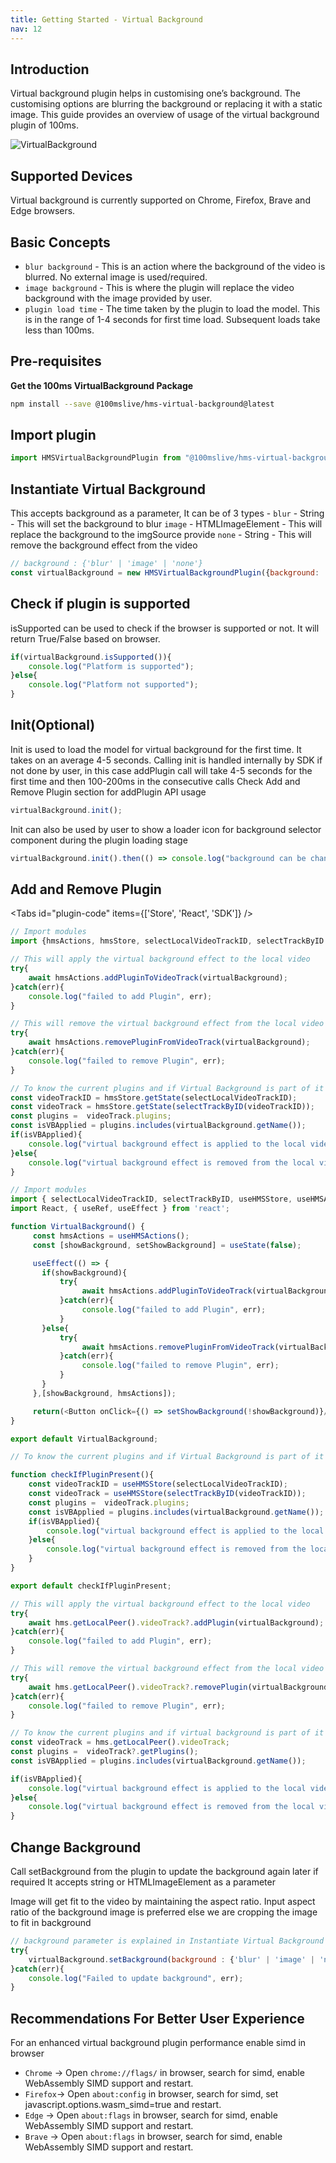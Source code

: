 ```yaml
---
title: Getting Started - Virtual Background
nav: 12
---
```


## Introduction

Virtual background plugin helps in customising one’s background. The customising options are blurring the background or replacing it with a static image.
This guide provides an overview of usage of the virtual background plugin of 100ms.


<Image width={640} height={480} alt="VirtualBackground" src="/docs/v2/sample2-vb.png" />

## Supported Devices

Virtual background is currently supported on Chrome, Firefox, Brave and Edge browsers.

## Basic Concepts

-   `blur background`  - This is an action where the background of the video is blurred. No external image is used/required.
-   `image background` - This is where the plugin will replace the video background with the image provided by user.
-   `plugin load time` - The time taken by the plugin to load the model. This is in the range of 1-4 seconds for first time load. Subsequent loads take less than 100ms.

## Pre-requisites

**Get the 100ms VirtualBackground Package**

```bash
npm install --save @100mslive/hms-virtual-background@latest
```

## Import plugin

```jsx
import HMSVirtualBackgroundPlugin from "@100mslive/hms-virtual-background";
```

## Instantiate Virtual Background

This accepts background as a parameter, It can be of 3 types -
`blur` - String - This will set the background to blur
`image` - HTMLImageElement - This will replace the background to the imgSource provide
`none` - String - This will remove the background effect from the video

```jsx
// background : {'blur' | 'image' | 'none'}
const virtualBackground = new HMSVirtualBackgroundPlugin({background: 'blur' | image | 'none'});
```

## Check if plugin is supported

isSupported can be used to check if the browser is supported or not.
It will return True/False based on browser.

```jsx
if(virtualBackground.isSupported()){
    console.log("Platform is supported");
}else{
    console.log("Platform not supported");
}
```

## Init(Optional)

Init is used to load the model for virtual background for the first time. It takes on an average 4-5 seconds.
Calling init is handled internally by SDK if not done by user, in this case addPlugin call will
take 4-5 seconds for the first time and then 100-200ms in the consecutive calls
Check Add and Remove Plugin section for addPlugin API usage

```jsx
virtualBackground.init();
```

Init can also be used by user to show a loader icon for background selector component during the plugin loading stage

```jsx
virtualBackground.init().then(() => console.log("background can be changed now"))
```

## Add and Remove Plugin

<Tabs id="plugin-code" items={['Store', 'React', 'SDK']} />

<Tab id='plugin-code-0'>

```javascript
// Import modules
import {hmsActions, hmsStore, selectLocalVideoTrackID, selectTrackByID } from "./hms";
```

```javascript
// This will apply the virtual background effect to the local video
try{
    await hmsActions.addPluginToVideoTrack(virtualBackground);
}catch(err){
    console.log("failed to add Plugin", err);
}
```

```javascript
// This will remove the virtual background effect from the local video
try{
    await hmsActions.removePluginFromVideoTrack(virtualBackground);
}catch(err){
    console.log("failed to remove Plugin", err);
}
```

```javascript
// To know the current plugins and if Virtual Background is part of it
const videoTrackID = hmsStore.getState(selectLocalVideoTrackID);
const videoTrack = hmsStore.getState(selectTrackByID(videoTrackID));
const plugins =  videoTrack.plugins;
const isVBApplied = plugins.includes(virtualBackground.getName());
if(isVBApplied){
    console.log("virtual background effect is applied to the local video");
}else{
    console.log("virtual background effect is removed from the local video");
}
```
</Tab>

<Tab id='plugin-code-1'>

```javascript
// Import modules
import { selectLocalVideoTrackID, selectTrackByID, useHMSStore, useHMSActions } from '@100mslive/hms-video-react';
import React, { useRef, useEffect } from 'react';
```

```javascript
function VirtualBackground() {
     const hmsActions = useHMSActions();
     const [showBackground, setShowBackground] = useState(false);

     useEffect(() => {
       if(showBackground){
           try{
                await hmsActions.addPluginToVideoTrack(virtualBackground);
           }catch(err){
                console.log("failed to add Plugin", err);
           }
       }else{
           try{
                await hmsActions.removePluginFromVideoTrack(virtualBackground);
           }catch(err){
                console.log("failed to remove Plugin", err);
           }
       }
     },[showBackground, hmsActions]);

     return(<Button onClick={() => setShowBackground(!showBackground)}/>)
}

export default VirtualBackground;
```

```javascript
// To know the current plugins and if Virtual Background is part of it

function checkIfPluginPresent(){
    const videoTrackID = useHMSStore(selectLocalVideoTrackID);
    const videoTrack = useHMSStore(selectTrackByID(videoTrackID));
    const plugins =  videoTrack.plugins;
    const isVBApplied = plugins.includes(virtualBackground.getName());
    if(isVBApplied){
        console.log("virtual background effect is applied to the local video");
    }else{
        console.log("virtual background effect is removed from the local video");
    }
}

export default checkIfPluginPresent;
```
</Tab>

<Tab id='plugin-code-2'>

```javascript
// This will apply the virtual background effect to the local video
try{
    await hms.getLocalPeer().videoTrack?.addPlugin(virtualBackground);
}catch(err){
    console.log("failed to add Plugin", err);
}
```

```javascript
// This will remove the virtual background effect from the local video
try{
    await hms.getLocalPeer().videoTrack?.removePlugin(virtualBackground);
}catch(err){
    console.log("failed to remove Plugin", err);
}
```

```javascript
// To know the current plugins and if virtual background is part of it
const videoTrack = hms.getLocalPeer().videoTrack;
const plugins =  videoTrack?.getPlugins();
const isVBApplied = plugins.includes(virtualBackground.getName());

if(isVBApplied){
    console.log("virtual background effect is applied to the local video");
}else{
    console.log("virtual background effect is removed from the local video");
}
```
</Tab>

## Change Background

Call setBackground from the plugin to update the background again later if required
It accepts string or HTMLImageElement as a parameter

Image will get fit to the video by maintaining the aspect ratio.
Input aspect ratio of the background image is preferred else we are cropping the image to fit in background

```jsx
// background parameter is explained in Instantiate Virtual Background section
try{
    virtualBackground.setBackground(background : {'blur' | 'image' | 'none'});
}catch(err){
    console.log("Failed to update background", err);
}
```

## Recommendations For Better User Experience

For an enhanced virtual background plugin performance enable simd in browser

-  `Chrome` -> Open `chrome://flags/` in browser, search for simd, enable WebAssembly SIMD support and restart.
-  `Firefox`-> Open `about:config` in browser, search for simd, set javascript.options.wasm_simd=true and restart.
-  `Edge`   -> Open `about:flags` in browser, search for simd, enable WebAssembly SIMD support and restart.
-  `Brave`  -> Open `about:flags` in browser, search for simd, enable WebAssembly SIMD support and restart.